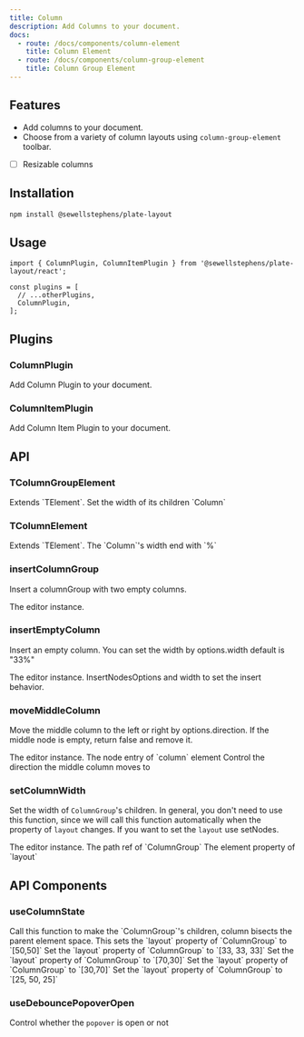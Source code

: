 ```yaml
---
title: Column
description: Add Columns to your document.
docs:
  - route: /docs/components/column-element
    title: Column Element
  - route: /docs/components/column-group-element
    title: Column Group Element
---
```


<ComponentPreview name="playground-demo" id="column" />

<PackageInfo>

## Features

- Add columns to your document.
- Choose from a variety of column layouts using `column-group-element` toolbar.
- [ ] Resizable columns

</PackageInfo>

## Installation

```bash
npm install @sewellstephens/plate-layout
```

## Usage

```tsx
import { ColumnPlugin, ColumnItemPlugin } from '@sewellstephens/plate-layout/react';

const plugins = [
  // ...otherPlugins,
  ColumnPlugin,
];
```

## Plugins

### ColumnPlugin

Add Column Plugin to your document.

### ColumnItemPlugin

Add Column Item Plugin to your document.

## API

### TColumnGroupElement

<APIAttributes>
Extends `TElement`.

<APIItem name="layout" type="number[]" optional>
  Set the width of its children `Column`
</APIItem>
</APIAttributes>

### TColumnElement

<APIAttributes>
Extends `TElement`.

<APIItem name="width" type="string" optional>
  The `Column`'s width end with `%`
</APIItem>
</APIAttributes>

### insertColumnGroup

Insert a columnGroup with two empty columns.

<APIParameters>
  <APIItem name="editor" type="PlateEditor">
    The editor instance.
  </APIItem>
</APIParameters>

### insertEmptyColumn

Insert an empty column. You can set the width by options.width default is "33%"

<APIParameters>
  <APIItem name="editor" type="PlateEditor">
    The editor instance.
  </APIItem>
  <APIItem name="options" type="InsertNodesOptions & { width?: string }">
    InsertNodesOptions and width to set the insert behavior.
  </APIItem>
</APIParameters>

### moveMiddleColumn

Move the middle column to the left or right by options.direction. If the middle node is empty, return false and remove it.

<APIParameters>
  <APIItem name="editor" type="PlateEditor">
    The editor instance.
  </APIItem>
  <APIItem name="nodeEntry" type="NodeEntry">
    The node entry of `column` element
  </APIItem>
  <APIItem name="options" type="{ direction: 'left' | 'right' }">
    Control the direction the middle column moves to
  </APIItem>
</APIParameters>

### setColumnWidth

Set the width of `ColumnGroup`'s children. In general, you don't need to use this function, since we will call this function automatically when the property of `layout` changes.
If you want to set the `layout` use setNodes.

<APIParameters>
  <APIItem name="editor" type="PlateEditor">
    The editor instance.
  </APIItem>
  <APIItem name="groupPathRef" type="PathRef">
    The path ref of `ColumnGroup`
  </APIItem>
  <APIItem name="layout" type="number[]">
    The element property of `layout`
  </APIItem>
</APIParameters>

## API Components

### useColumnState

<APIReturns>
  <APIItem name="setDoubleColumn" type="function">
    Call this function to make the `ColumnGroup`'s children, column bisects the
    parent element space. This sets the `layout` property of
    `ColumnGroup` to `[50,50]`
  </APIItem>
  <APIItem name="setThreeColumn" type="function">
    Set the `layout` property of `ColumnGroup` to `[33, 33, 33]`
  </APIItem>
  <APIItem name="setRightSideDoubleColumn" type="function">
    Set the `layout` property of `ColumnGroup` to `[70,30]`
  </APIItem>
  <APIItem name="setLeftSideDoubleColumn" type="function">
    Set the `layout` property of `ColumnGroup` to `[30,70]`
  </APIItem>
  <APIItem name="setDoubleSideDoubleColumn" type="function">
    Set the `layout` property of `ColumnGroup` to `[25, 50, 25]`
  </APIItem>
</APIReturns>

### useDebouncePopoverOpen

<APIReturns>

<APIItem type="boolean">Control whether the `popover` is open or not</APIItem>

</APIReturns>